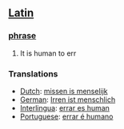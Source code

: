 == [[Latin]] ==
=== [[phrase]] ===
# It is human to err
===Translations===
*[[Dutch]]: [[missen is menselijk]]
*[[German]]: [[Irren ist menschlich]]
*[[Interlingua]]: [[errar es human]]
*[[Portuguese]]: [[errar é humano]]